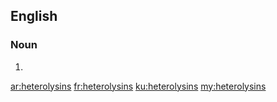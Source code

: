 ==English==

===Noun===
{{head|en|noun plural form}}

# {{plural of|heterolysin|lang=en}}

[[ar:heterolysins]]
[[fr:heterolysins]]
[[ku:heterolysins]]
[[my:heterolysins]]